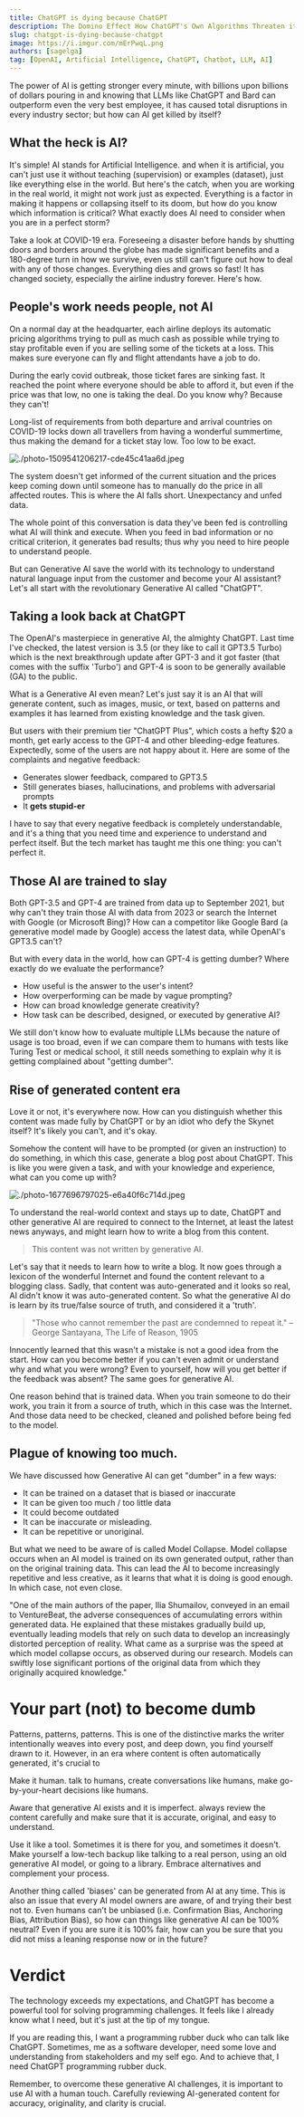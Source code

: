 ```yaml
---
title: ChatGPT is dying because ChatGPT
description: The Domino Effect How ChatGPT's Own Algorithms Threaten its Existence
slug: chatgpt-is-dying-because-chatgpt
image: https://i.imgur.com/mErPwqL.png
authors: [sagelga]
tag: [OpenAI, Artificial Intelligence, ChatGPT, Chatbot, LLM, AI]
---
```


The power of AI is getting stronger every minute, with billions upon billions of dollars pouring in and knowing that LLMs like ChatGPT and Bard can outperform even the very best employee, it has caused total disruptions in every industry sector; but how can AI get killed by itself?

<!--truncate-->

## What the heck is AI?

It's simple! AI stands for Artificial Intelligence. and when it is artificial, you can't just use it without teaching (supervision) or examples (dataset), just like everything else in the world. But here's the catch, when you are working in the real world, it might not work just as expected. Everything is a factor in making it happens or collapsing itself to its doom, but how do you know which information is critical? What exactly does AI need to consider when you are in a perfect storm?

Take a look at COVID-19 era. Foreseeing a disaster before hands by shutting doors and borders around the globe has made significant benefits and a 180-degree turn in how we survive, even us still can't figure out how to deal with any of those changes. Everything dies and grows so fast! It has changed society, especially the airline industry forever. Here's how.

## People's work needs people, not AI

On a normal day at the headquarter, each airline deploys its automatic pricing algorithms trying to pull as much cash as possible while trying to stay profitable even if you are selling some of the tickets at a loss. This makes sure everyone can fly and flight attendants have a job to do.

During the early covid outbreak, those ticket fares are sinking fast. It reached the point where everyone should be able to afford it, but even if the price was that low, no one is taking the deal. Do you know why? Because they can't!

Long-list of requirements from both departure and arrival countries on COVID-19 locks down all travellers from having a wonderful summertime, thus making the demand for a ticket stay low. Too low to be exact.

![./photo-1509541206217-cde45c41aa6d.jpeg](./photo-1509541206217-cde45c41aa6d.jpeg)

The system doesn't get informed of the current situation and the prices keep coming down until someone has to manually do the price in all affected routes. This is where the AI falls short. Unexpectancy and unfed data.

The whole point of this conversation is data they've been fed is controlling what AI will think and execute. When you feed in bad information or no critical criterion, it generates bad results; thus why you need to hire people to understand people.

But can Generative AI save the world with its technology to understand natural language input from the customer and become your AI assistant? Let's all start with the revolutionary Generative AI called "ChatGPT".

## Taking a look back at ChatGPT

The OpenAI's masterpiece in generative AI, the almighty ChatGPT. Last time I've checked, the latest version is 3.5 (or they like to call it GPT3.5 Turbo) which is the next breakthrough update after GPT-3 and it got faster (that comes with the suffix 'Turbo') and GPT-4 is soon to be generally available (GA) to the public.

What is a Generative AI even mean? Let's just say it is an AI that will generate content, such as images, music, or text, based on patterns and examples it has learned from existing knowledge and the task given.

But users with their premium tier "ChatGPT Plus", which costs a hefty $20 a month, get early access to the GPT-4 and other bleeding-edge features. Expectedly, some of the users are not happy about it. Here are some of the complaints and negative feedback:

-   Generates slower feedback, compared to GPT3.5
-   Still generates biases, hallucinations, and problems with adversarial prompts
-   It **gets stupid-er**

I have to say that every negative feedback is completely understandable, and it's a thing that you need time and experience to understand and perfect itself. But the tech market has taught me this one thing: you can't perfect it.

## Those AI are trained to slay

Both GPT-3.5 and GPT-4 are trained from data up to September 2021, but why can't they train those AI with data from 2023 or search the Internet with Google (or Microsoft Bing)? How can a competitor like Google Bard (a generative model made by Google) access the latest data, while OpenAI's GPT3.5 can't?

But with every data in the world, how can GPT-4 is getting dumber? Where exactly do we evaluate the performance?

-   How useful is the answer to the user's intent?
-   How overperforming can be made by vague prompting?
-   How can broad knowledge generate creativity?
-   How task can be described, designed, or executed by generative AI?

We still don't know how to evaluate multiple LLMs because the nature of usage is too broad, even if we can compare them to humans with tests like Turing Test or medical school, it still needs something to explain why it is getting complained about "getting dumber".

## Rise of generated content era

Love it or not, it's everywhere now. How can you distinguish whether this content was made fully by ChatGPT or by an idiot who defy the Skynet itself? It's likely you can't, and it's okay.

Somehow the content will have to be prompted (or given an instruction) to do something, in which this case, generate a blog post about ChatGPT. This is like you were given a task, and with your knowledge and experience, what can you come up with?

![./photo-1677696797025-e6a40f6c714d.jpeg](./photo-1677696797025-e6a40f6c714d.jpeg)

To understand the real-world context and stays up to date, ChatGPT and other generative AI are required to connect to the Internet, at least the latest news anyways, and might learn how to write a blog from this content.

> This content was not written by generative AI.

Let's say that it needs to learn how to write a blog. It now goes through a lexicon of the wonderful Internet and found the content relevant to a blogging class. Sadly, that content was auto-generated and it looks so real, AI didn't know it was auto-generated content. So what the generative AI do is learn by its true/false source of truth, and considered it a 'truth'.

> "Those who cannot remember the past are condemned to repeat it."
> – George Santayana, The Life of Reason, 1905

Innocently learned that this wasn't a mistake is not a good idea from the start. How can you become better if you can't even admit or understand why and what you were wrong? Even to yourself, how will you get better if the feedback was absent? The same goes for generative AI.

One reason behind that is trained data. When you train someone to do their work, you train it from a source of truth, which in this case was the Internet. And those data need to be checked, cleaned and polished before being fed to the model.

## Plague of knowing too much.

We have discussed how Generative AI can get "dumber" in a few ways:

-   It can be trained on a dataset that is biased or inaccurate
-   It can be given too much / too little data
-   It could become outdated
-   It can be inaccurate or misleading.
-   It can be repetitive or unoriginal.

But what we need to be aware of is called Model Collapse. Model collapse occurs when an AI model is trained on its own generated output, rather than on the original training data. This can lead the AI to become increasingly repetitive and less creative, as it learns that what it is doing is good enough. In which case, not even close.

"One of the main authors of the paper, Ilia Shumailov, conveyed in an email to VentureBeat, the adverse consequences of accumulating errors within generated data. He explained that these mistakes gradually build up, eventually leading models that rely on such data to develop an increasingly distorted perception of reality. What came as a surprise was the speed at which model collapse occurs, as observed during our research. Models can swiftly lose significant portions of the original data from which they originally acquired knowledge."

# Your part (not) to become dumb

Patterns, patterns, patterns. This is one of the distinctive marks the writer intentionally weaves into every post, and deep down, you find yourself drawn to it. However, in an era where content is often automatically generated, it's crucial to

Make it human. talk to humans, create conversations like humans, make go-by-your-heart decisions like humans.

Aware that generative AI exists and it is imperfect. always review the content carefully and make sure that it is accurate, original, and easy to understand.

Use it like a tool. Sometimes it is there for you, and sometimes it doesn't. Make yourself a low-tech backup like talking to a real person, using an old generative AI model, or going to a library. Embrace alternatives and complement your process.

Another thing called 'biases' can be generated from AI at any time. This is also an issue that every AI model owners are aware, of and trying their best not to. Even humans can't be unbiased (i.e. Confirmation Bias, Anchoring Bias, Attribution Bias), so how can things like generative AI can be 100% neutral? Even if you are sure it is 100% fair, how can you be sure that you did not miss a leaning response now or in the future?

# Verdict

The technology exceeds my expectations, and ChatGPT has become a powerful tool for solving programming challenges. It feels like I already know what I need, but it's just at the tip of my tongue.

If you are reading this, I want a programming rubber duck who can talk like ChatGPT. Sometimes, me as a software developer, need some love and understanding from stakeholders and my self ego. And to achieve that, I need ChatGPT programming rubber duck.

Remember, to overcome these generative AI challenges, it is important to use AI with a human touch. Carefully reviewing AI-generated content for accuracy, originality, and clarity is crucial.
